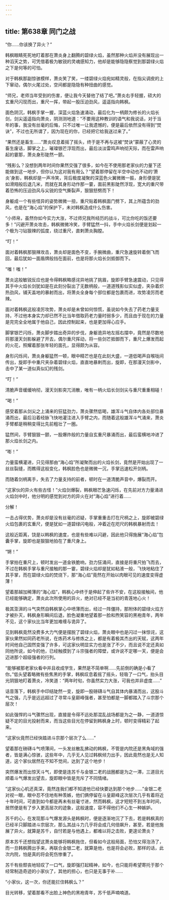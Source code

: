 ```yaml
---
---
---
```

title: 第638章 同门之战
---



“你……你该换了异火？”

韩枫眼睛死死地盯着那在萧炎身上翻腾的碧绿火焰，虽然那种火焰并没有展现出一种滔天之势，可凭借着极为敏锐的灵魂感知力，他却是能够隐隐察觉到那碧绿火焰之下是何等的可怕。

对于韩枫那副惊骇模样，萧炎笑了笑，一缕碧绿火焰宛如精灵般，在指尖调皮的上下窜动，偶尔火尾过处，空间都是隐隐有种扭曲的感觉。

“师兄，老师当年受到的伤害，便让我今天替他了结了吧。”萧炎右手轻握，硕大的玄重尺闪现而出，重尺一挥，带起一股压迫劲风，遥遥指向韩枫。

面色阴沉，韩枫手掌一握，深蓝火焰急速涌动，最后化为一柄颇为修长的火焰长剑，剑尖遥遥指向萧炎，阴测测地道：“不要用这种教训的语气和我说话，对于当年的事，我没有丝毫的后悔，只不过唯一让我遗憾的，便是最后依然没有得到“焚诀”，不过也无所谓了，因为现在的你，已经把它给我送过来了。”

“果然还是畜生……”萧炎叹息着摇了摇头，终于是不再与这被“焚诀”蒙蔽了心灵的畜生废话，脚掌之上，璀璨银芒浮现而出，最后淡淡雷鸣声响彻天际，而在雷声响起的霎那，萧炎身形陡然一颤。

“残影么？没想到两年时间你果然交强了很多，如今在不使用那老家伙的力量下还能做到这一地步，但你认为这对我有用么？”望着那停留在半空中动也不动的‘萧炎’身影，韩枫却是一声冷笑，背后极度凝聚的深蓝色火翼微微一振，身形便是犹如滑翔般后退几米，而就在其身形动作那一霎，面前黑影陡然浮现，宽大的重尺带着恐怖的压迫劲风与尖锐的空气撕裂声，狠狠怒劈而下！

身躯成一个有些怪异的姿势微微一扭，重尺贴着韩枫面门劈下，其上所蕴含的劲风，也是在“海心焰”的保护下，未对韩枫造成什么伤害。

“小师帛，虽然你如今实力大涨，不过师兄我所经历的战斗，可比你吃的饭还要多！”闪避开萧炎攻击，韩枫微微冷笑，手臂猛然一抖，手中火焰长剑便是划起一个极为刁钻狠辣的弧度，绕过重尺，直剌萧炎胸膛。

“叮！”

面对着韩枫那狠辣攻击，萧炎却是面色不变，手腕微曲，重尺急速旋转着倒飞而回，最后犹如一面盾牌般挡在面前，也是将那火焰长剑抵御而下。

“嗤！嗤！”

萧炎这般敏锐反应也是令得韩枫略感诧异地挑了挑眉，旋即手臂急速震动，只见得其手中火焰长剑犹如是在此刻分裂出了无数柄般，一道道残影似实似虚，夹杂着炽热劲风，铺天盖地的暴射而出，将萧炎全身每个部位都是包裹而进，攻势凌厉而老辣。

面对着韩枫这般凌厉攻势，萧炎却是未曾如何惊慌，虽说如今失去了药老力量支持，不过他本身实力却已然不比当年借取药老力量时弱多少，而且由于现在的力量是完完全全地属于他自己，因此控制起来，也是更加得心应手。

脚掌银芒闪烁，萧炎脚步踏出奇异的步伐，身躯诡异地左摇右摆中，竟然是尽数地将那漫天剑影躲避了开去，偶尔重尺挥动，将一些剑芒抵御而下，重尺上爆发而起的火花，照耀着那张年轻的面孔，显得颇为从容。

身形闪烁间，萧炎身躯猛然一顿，眼中精芒也是在此刻大盛，一道低喝声自喉咙间传出，旋即手中重尺夹杂着碧绿火焰，直直地暴剌而出，旋即，在那漫天剑影中，击中了某一道似真似幻的残剑。

“叮！”

清脆声音缓缓响彻，漫天剑影突兀消散，唯有一柄火焰长剑剑尖与重尺重重相碰！

“喝！”

感受着那从剑尖之上涌来的狂猛劲力，萧炎骤然低喝，雄浑斗气自体内各处部位暴涌而出，最后沿着经脉飞快地灌注进入手臂之内，而随着这般雄浑斗气涌来，萧炎手臂都是稍稍变得比先前粗壮了一圈。

猛然间，手臂狠狠一颤，一股爆炸般的力量自玄重尺暴涌而出，最后蛮横地冲进了那火焰长剑之内。

“嘭！”

力量蛮横灌进，只见得那由“海心焰”所凝聚而出的火焰长剑，竟然是开始出现了一丝丝裂缝，而瞧得这般变化，韩枫脸色也是微微一沉，手掌迅速松开剑柄。

而随着剑柄离手，失去了力量支持的前者，顿时在一道清脆声音中，爆裂而开。

“这家伙的异火有些古怪！”火焰剑爆裂，韩枫眼芒急速闪烁，在先前对方力量涌进火焰剑中时，他分明的感觉到对方的异火在对“海心焰”进行着……

分解！

一击占得优势，萧炎却是没有丝毫的迟疑，手掌重重击打在尺柄之上，旋即被碧绿火焰包裹的玄重尺，便是犹如一道碧绿闪电般，冲着近在咫尺的韩枫暴射而去！

这般近距离，饶是以韩枫的速度，也是有些难以闪避，因此他只得施展“海心焰”包囊手掌，旋即也是狠狠地拍在了重尺身上。

“锵！”

手掌拍在重尺上，顿时发出一道金铁脆响，劲力狂涌间，直接是将重尺拍飞而去，不过在韩枫手掌与重尺接触的那一霎，碧绿火焰却是犹如粘液一般，飞快地粘住了其手掌，而在碧绿火焰的焚烧下，那“海心焰”竟然在开始以肉眼可见的速度变得虚薄！

望着那越加稀薄的“海心焰”，韩枫心中终于是伸起了些许不安，在这般接触间，他已经能够确定，萧炎此次所使用的异火，绝对已经不是当初的青莲地心火！

极其澎湃的斗气突然自韩枫掌心中喷薄而出，经过一阵僵持，那附体的碧绿火焰方才被扑灭，韩枫身形瞬间后退，脸色凝重地望着那一脸和煦笑容的黑袍青年，两年不见，这个家伙比当年更加难缠与诡异了。

见到韩枫竟然没费多大力气便是摆脱了碧绿火焰，萧炎眼中也是闪过一抹惊诧，这家伙果然如同药老所说，在炼药术与修炼之上，都是有着极其杰出的天赋，这两年时间他自己固然变强了许多，可这家伙明显实力也是涨了不少，而且说不定还真如同他所说，如今的他，已经触摸到了斗宗强者的障壁，或许说不定哪一天，便是会迈进那个超级强者的行列。

“能够被那老家伙看中并且收成学生，果然是不简单啊……先前倒的确是小看了你。”低头望着略微有些焦黑的手掌，韩枫叹息着摇了摇头，轻吸了一口气，抬头目光阴狠地盯着萧炎，冷笑道：“两年时旬，你虽然实力大涨，可我也并非虚度……”

话音落下，韩枫手中印结陡然一变，旋即一股磅礴斗气自其体内暴涌而出，这股斗气之强，几乎是远远超过了寻常斗皇巅峰强者，甚至怕都是一脚都踏入了斗宗那个层次！

如此强悍的斗气骤然出现，直接是令得不远处那混乱战场都是为之一静，一道道惊疑不定的目光投射而来，而当这些目光在停留到韩枫身上时，顿时变得精彩了起来。

“这家伙竟然已经快踏进斗宗那个层次了么……”

望着那在磅礴斗气喷薄间，一头发丝散乱拂动的韩枫，不管是内院还是黑角域的强者，皆是满心惊骇，这些年中，几乎无人见过韩枫倾力出手，因此竟然也是无人知道，这个家伙居然在不知不觉间，达到了这个地步！

突然爆发而出惊天斗气，即使是连苏千与金银二老的战圈都是为之一滞，三道目光顺着斗气爆发出望去，旋即眼中皆是充斥了不同情绪。

“这家伙心机还真深，竟然连我们都不知道他已经快要达到那个地步……”金银二老对视一眼，眼中忍不住地有种羡嫉，他们俩停留在斗皇巅峰这次层次几乎有着将近十年时间，可直到如今都是再未有丝毫寸进，然而韩枫，这才短短不到五年时间，居然便是有了步入更高层次的迹象，这般速度，容不得他们不心生一种嫉妒。

苏千的心，在发现那斗气爆发源头是韩枫时，便是逐渐地沉了下去，若是韩枫真的已经半只脚踏进斗宗层次，那么其战斗力几乎将会成几何倍飙升，甚至，若是他施展了异火，就算是苏千，自忖若是与他遇上，都难以将之击败，更遑论萧炎？

原本苏千还想指望这萧炎能够将韩枫拖住，但看如今这般局面，恐怕又得泡汤了，而一旦韩枫腾出手来，再联合金银二老，就算是他，也是将会必败，那样的话，此次内院，怕是真的将会死伤惨重了。

苏千有些颓丧地轻叹了一口气，旋即强打起精神，如今，也只能将希望寄托于那个经常制造奇迹的小家伙了，其他的担心，也只是无事于补……

“小家伙，这一次，你还能拦住韩枫么？”

目光转移，望着那看不出脸上神色的黑袍青年，苏千低声喃喃道。